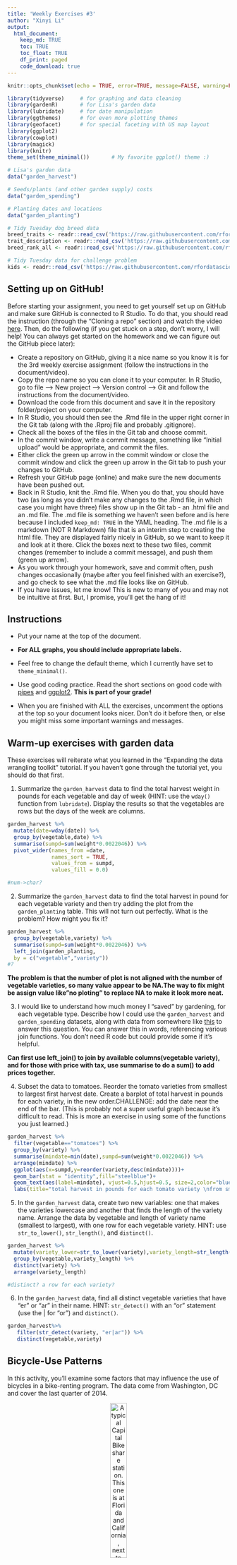 ```yaml
---
title: 'Weekly Exercises #3'
author: "Xinyi Li"
output: 
  html_document:
    keep_md: TRUE
    toc: TRUE
    toc_float: TRUE
    df_print: paged
    code_download: true
---
```



```r
knitr::opts_chunk$set(echo = TRUE, error=TRUE, message=FALSE, warning=FALSE)
```

```r
library(tidyverse)     # for graphing and data cleaning
library(gardenR)       # for Lisa's garden data
library(lubridate)     # for date manipulation
library(ggthemes)      # for even more plotting themes
library(geofacet)      # for special faceting with US map layout
library(ggplot2)
library(cowplot)
library(magick)
library(knitr)
theme_set(theme_minimal())       # My favorite ggplot() theme :)
```

```r
# Lisa's garden data
data("garden_harvest")

# Seeds/plants (and other garden supply) costs
data("garden_spending")

# Planting dates and locations
data("garden_planting")

# Tidy Tuesday dog breed data
breed_traits <- readr::read_csv('https://raw.githubusercontent.com/rfordatascience/tidytuesday/master/data/2022/2022-02-01/breed_traits.csv')
trait_description <- readr::read_csv('https://raw.githubusercontent.com/rfordatascience/tidytuesday/master/data/2022/2022-02-01/trait_description.csv')
breed_rank_all <- readr::read_csv('https://raw.githubusercontent.com/rfordatascience/tidytuesday/master/data/2022/2022-02-01/breed_rank.csv')

# Tidy Tuesday data for challenge problem
kids <- readr::read_csv('https://raw.githubusercontent.com/rfordatascience/tidytuesday/master/data/2020/2020-09-15/kids.csv')
```

## Setting up on GitHub!

Before starting your assignment, you need to get yourself set up on GitHub and make sure GitHub is connected to R Studio. To do that, you should read the instruction (through the "Cloning a repo" section) and watch the video [here](https://github.com/llendway/github_for_collaboration/blob/master/github_for_collaboration.md). Then, do the following (if you get stuck on a step, don't worry, I will help! You can always get started on the homework and we can figure out the GitHub piece later):

* Create a repository on GitHub, giving it a nice name so you know it is for the 3rd weekly exercise assignment (follow the instructions in the document/video).  
* Copy the repo name so you can clone it to your computer. In R Studio, go to file --> New project --> Version control --> Git and follow the instructions from the document/video.  
* Download the code from this document and save it in the repository folder/project on your computer.  
* In R Studio, you should then see the .Rmd file in the upper right corner in the Git tab (along with the .Rproj file and probably .gitignore).  
* Check all the boxes of the files in the Git tab and choose commit.  
* In the commit window, write a commit message, something like "Initial upload" would be appropriate, and commit the files.  
* Either click the green up arrow in the commit window or close the commit window and click the green up arrow in the Git tab to push your changes to GitHub.  
* Refresh your GitHub page (online) and make sure the new documents have been pushed out.  
* Back in R Studio, knit the .Rmd file. When you do that, you should have two (as long as you didn't make any changes to the .Rmd file, in which case you might have three) files show up in the Git tab - an .html file and an .md file. The .md file is something we haven't seen before and is here because I included `keep_md: TRUE` in the YAML heading. The .md file is a markdown (NOT R Markdown) file that is an interim step to creating the html file. They are displayed fairly nicely in GitHub, so we want to keep it and look at it there. Click the boxes next to these two files, commit changes (remember to include a commit message), and push them (green up arrow).  
* As you work through your homework, save and commit often, push changes occasionally (maybe after you feel finished with an exercise?), and go check to see what the .md file looks like on GitHub.  
* If you have issues, let me know! This is new to many of you and may not be intuitive at first. But, I promise, you'll get the hang of it! 



## Instructions

* Put your name at the top of the document. 

* **For ALL graphs, you should include appropriate labels.** 

* Feel free to change the default theme, which I currently have set to `theme_minimal()`. 

* Use good coding practice. Read the short sections on good code with [pipes](https://style.tidyverse.org/pipes.html) and [ggplot2](https://style.tidyverse.org/ggplot2.html). **This is part of your grade!**

* When you are finished with ALL the exercises, uncomment the options at the top so your document looks nicer. Don't do it before then, or else you might miss some important warnings and messages.


## Warm-up exercises with garden data

These exercises will reiterate what you learned in the "Expanding the data wrangling toolkit" tutorial. If you haven't gone through the tutorial yet, you should do that first.

  1. Summarize the `garden_harvest` data to find the total harvest weight in pounds for each vegetable and day of week (HINT: use the `wday()` function from `lubridate`). Display the results so that the vegetables are rows but the days of the week are columns.

```r
garden_harvest %>% 
  mutate(date=wday(date)) %>% 
  group_by(vegetable,date) %>% 
  summarise(sumpd=sum(weight*0.0022046)) %>% 
  pivot_wider(names_from =date,
              names_sort = TRUE,
              values_from = sumpd,
              values_fill = 0.0)

#num->char?
```

  2. Summarize the `garden_harvest` data to find the total harvest in pound for each vegetable variety and then try adding the plot from the `garden_planting` table. This will not turn out perfectly. What is the problem? How might you fix it?

```r
garden_harvest %>% 
  group_by(vegetable,variety) %>% 
  summarise(sumpd=sum(weight*0.0022046)) %>% 
  left_join(garden_planting,
  by = c("vegetable","variety"))
#?
```
**The problem is that the number of plot is not aligned with the number of vegetable varieties, so many value appear to be NA.The way to fix might be assign value like"no ploting" to replace NA to make it look more neat.**

  3. I would like to understand how much money I "saved" by gardening, for each vegetable type. Describe how I could use the `garden_harvest` and `garden_spending` datasets, along with data from somewhere like [this](https://products.wholefoodsmarket.com/search?sort=relevance&store=10542) to answer this question. You can answer this in words, referencing various join functions. You don't need R code but could provide some if it's helpful.


**Can first use left_join() to join by available columns(vegetable variety), and for those with price with tax, use summarise to do a sum() to add prices together.**


  4. Subset the data to tomatoes. Reorder the tomato varieties from smallest to largest first harvest date. Create a barplot of total harvest in pounds for each variety, in the new order.CHALLENGE: add the date near the end of the bar. (This is probably not a super useful graph because it's difficult to read. This is more an exercise in using some of the functions you just learned.)

```r
garden_harvest %>% 
  filter(vegetable=="tomatoes") %>% 
  group_by(variety) %>% 
  summarise(mindate=min(date),sumpd=sum(weight*0.0022046)) %>% 
  arrange(mindate) %>% 
  ggplot(aes(x=sumpd,y=reorder(variety,desc(mindate))))+
  geom_bar(stat = "identity",fill="steelblue")+
  geom_text(aes(label=mindate), vjust=0.5,hjust=0.5, size=2,color="blue")+
  labs(title="total harvest in pounds for each tomato variety \nfrom smallest to largest first harvest date",x="total harvest(pounds)",y="variety")
```

  5. In the `garden_harvest` data, create two new variables: one that makes the varieties lowercase and another that finds the length of the variety name. Arrange the data by vegetable and length of variety name (smallest to largest), with one row for each vegetable variety. HINT: use `str_to_lower()`, `str_length()`, and `distinct()`.
  
```r
garden_harvest %>% 
  mutate(variety_lower=str_to_lower(variety),variety_length=str_length(variety)) %>% 
  group_by(vegetable,variety_length) %>% 
  distinct(variety) %>% 
  arrange(variety_length)

#distinct? a row for each variety?
```

  6. In the `garden_harvest` data, find all distinct vegetable varieties that have "er" or "ar" in their name. HINT: `str_detect()` with an "or" statement (use the | for "or") and `distinct()`.

```r
garden_harvest%>% 
   filter(str_detect(variety, "er|ar")) %>% 
   distinct(vegetable,variety)
```


## Bicycle-Use Patterns

In this activity, you'll examine some factors that may influence the use of bicycles in a bike-renting program.  The data come from Washington, DC and cover the last quarter of 2014.

<center>

![A typical Capital Bikeshare station. This one is at Florida and California, next to Pleasant Pops.](https://www.macalester.edu/~dshuman1/data/112/bike_station.jpg){width="30%"}


![One of the vans used to redistribute bicycles to different stations.](https://www.macalester.edu/~dshuman1/data/112/bike_van.jpg){width="30%"}

</center>

Two data tables are available:

- `Trips` contains records of individual rentals
- `Stations` gives the locations of the bike rental stations

Here is the code to read in the data. We do this a little differently than usual, which is why it is included here rather than at the top of this file. To avoid repeatedly re-reading the files, start the data import chunk with `{r cache = TRUE}` rather than the usual `{r}`.

```r
data_site <- 
  "https://www.macalester.edu/~dshuman1/data/112/2014-Q4-Trips-History-Data.rds" 
Trips <- readRDS(gzcon(url(data_site)))
Stations<-read_csv("http://www.macalester.edu/~dshuman1/data/112/DC-Stations.csv")
```

**NOTE:** The `Trips` data table is a random subset of 10,000 trips from the full quarterly data. Start with this small data table to develop your analysis commands. **When you have this working well, you should access the full data set of more than 600,000 events by removing `-Small` from the name of the `data_site`.**

### Temporal patterns

It's natural to expect that bikes are rented more at some times of day, some days of the week, some months of the year than others. The variable `sdate` gives the time (including the date) that the rental started. Make the following plots and interpret them:

  7. A density plot, which is a smoothed out histogram, of the events versus `sdate`. Use `geom_density()`.
  
```r
Trips %>% 
  ggplot(aes(x=sdate))+
  geom_density()+
  scale_y_continuous(labels=scales::comma)+
  labs(title = " bikes rented at different months",x="date")
```
  
  8. A density plot of the events versus time of day.  You can use `mutate()` with `lubridate`'s  `hour()` and `minute()` functions to extract the hour of the day and minute within the hour from `sdate`. Hint: A minute is 1/60 of an hour, so create a variable where 3:30 is 3.5 and 3:45 is 3.75.
  
```r
Trips %>% 
  mutate(hour=hour(sdate),min=minute(sdate)*(1/60),time=hour+min) %>% 
  ggplot(aes(x=time))+
  geom_density()+
  labs(title = " bikes rented at different time of the day",x="time of the day")
#
```
  
  9. A bar graph of the events versus day of the week. Put day on the y-axis.
  
```r
Trips %>% 
  mutate(day=weekdays(sdate)) %>% 
  ggplot(aes(y=day))+
  geom_bar()+
  #scale_y_continuous(labels=scales::comma)+
  labs(title = " bikes rented at different weekdays",y="weekday",x="number of bikes rented")
```
  
  10. Facet your graph from exercise 8. by day of the week. Is there a pattern?
  
```r
Trips %>% 
  mutate(time=hour(sdate),min=minute(sdate)*(1/60),day=weekdays(sdate)) %>% 
  ggplot(aes(x=time))+
  geom_density()+
  labs(title = " bikes rented at different time of the day",x="time of the day")+
  facet_wrap(vars(day),ncol=2)
```
**There are two patterns respectively for weekdays and weekends. For week days, bikes are generally rented around 7am to 8am and 16pm to 18pm.On weekends,bikes are generally rented from 10 am to 17pm.**

  
The variable `client` describes whether the renter is a regular user (level `Registered`) or has not joined the bike-rental organization (`Causal`). The next set of exercises investigate whether these two different categories of users show different rental behavior and how `client` interacts with the patterns you found in the previous exercises. 

  11. Change the graph from exercise 10 to set the `fill` aesthetic for `geom_density()` to the `client` variable. You should also set `alpha = .5` for transparency and `color=NA` to suppress the outline of the density function.
  
```r
Trips %>% 
  mutate(time=hour(sdate),min=minute(sdate)*(1/60),day=weekdays(sdate)) %>% 
  ggplot(aes(x=time,fill=client))+
  geom_density(alpha = .5,color=NA)+
  labs(title = " bikes rented  at different time of the day",x="time of the day")+
  facet_wrap(vars(day),ncol=2)
```

  12. Change the previous graph by adding the argument `position = position_stack()` to `geom_density()`. In your opinion, is this better or worse in terms of telling a story? What are the advantages/disadvantages of each?
  
```r
Trips %>% 
  mutate(time=hour(sdate),min=minute(sdate)*(1/60),day=weekdays(sdate)) %>% 
  ggplot(aes(x=time,fill=client))+
  geom_density(alpha = .5,color=NA,position = position_stack())+
  labs(title = " bikes rented at different time of the day",x="time of the day")+
  facet_wrap(vars(day),ncol=2)
```

**In my opinion, this graph can tell a better story then the previous one.In the previous one, two client kinds are basically tell two different stories with not too much similarities.This one takes two client kinds and makes their own trend respectively, and allows the audience to view the common points more.I don't really understand the previous one....**
  
  13. In this graph, go back to using the regular density plot (without `position = position_stack()`). Add a new variable to the dataset called `weekend` which will be "weekend" if the day is Saturday or Sunday and  "weekday" otherwise (HINT: use the `ifelse()` function and the `wday()` function from `lubridate`). Then, update the graph from the previous problem by faceting on the new `weekend` variable. 
  
```r
Trips %>% 
  mutate(weekend=ifelse(wday(sdate)%in%c(6,7),yes = "weekend",no="weekday")) %>% 
  mutate(time=hour(sdate),min=minute(sdate)*(1/60),day=weekdays(sdate)) %>% 
  ggplot(aes(x=time,fill=client))+
  geom_density(alpha = .5,color=NA)+
  labs(title = " bikes rented at different time of the day",x="time of the day")+
  facet_wrap(vars(weekend))
```
  
  14. Change the graph from the previous problem to facet on `client` and fill with `weekday`. What information does this graph tell you that the previous didn't? Is one graph better than the other?
  
```r
Trips %>% 
  mutate(weekend=ifelse(wday(sdate)%in%c(6,7),yes = "weekend",no="weekday")) %>% 
  mutate(time=hour(sdate),min=minute(sdate)*(1/60),day=weekdays(sdate)) %>% 
  ggplot(aes(x=time,fill=weekend))+
  geom_density(alpha = .5,color=NA)+
  labs(title = " bikes rented at different time of the day",x="time of the day")+
  facet_wrap(vars(client))

#weekday？
```
**This graph shows the frequency of both client status renting bikes on weekends and weekdays. Registered client have a more stable time pattern as the pattern observed before both on weekends and weekdays, while casual client, although also have a similar pattern on weekends and weekdays, is totally different from the general pattern observed before......**

### Spatial patterns

  15. Use the latitude and longitude variables in `Stations` to make a visualization of the total number of departures from each station in the `Trips` data. Use either color or size to show the variation in number of departures. We will improve this plot next week when we learn about maps!
  
```r
Trips %>% 
  mutate(name=sstation) %>% 
  left_join(Stations,
  by ="name") %>% 
  group_by(name) %>% 
  mutate(n=n()) %>% 
  ggplot(aes(x=long,y=lat))+
  geom_point(aes(color = n)) +
  scale_color_viridis_c()

```
  
16. Only 14.4% of the trips in our data are carried out by casual users. Create a plot that shows which area(s) have stations with a much higher percentage of departures by casual users. What patterns do you notice? (Again, we'll improve this next week when we learn about maps).
  
```r
Trips %>% 
  left_join(Stations, by = c("sstation" = "name"))%>% 
  group_by(sstation) %>% 
  mutate(nTotal=n()) %>% 
  group_by(sstation,client) %>% 
  mutate(nCasual= sum(client == "Casual")) %>% 
  mutate(portionCasual=nCasual/nTotal) %>% 
 # mutate(ifCasual=portionCasual>1-portionCasual) %>% 
  ggplot(aes(x=long,y=lat))+
  geom_point(aes(color = portionCasual)) +
  scale_color_viridis_c()
 
#?
```
  
**DID YOU REMEMBER TO GO BACK AND CHANGE THIS SET OF EXERCISES TO THE LARGER DATASET? IF NOT, DO THAT NOW.**

## Dogs!

In this section, we'll use the data from 2022-02-01 Tidy Tuesday. If you didn't use that data or need a little refresher on it, see the [website](https://github.com/rfordatascience/tidytuesday/blob/master/data/2022/2022-02-01/readme.md).

  17. The final product of this exercise will be a graph that has breed on the y-axis and the sum of the numeric ratings in the `breed_traits` dataset on the x-axis, with a dot for each rating. First, create a new dataset called `breed_traits_total` that has two variables -- `Breed` and `total_rating`. The `total_rating` variable is the sum of the numeric ratings in the `breed_traits` dataset (we'll use this dataset again in the next problem). Then, create the graph just described. Omit Breeds with a `total_rating` of 0 and order the Breeds from highest to lowest ranked. You may want to adjust the `fig.height` and `fig.width` arguments inside the code chunk options (eg. `{r, fig.height=8, fig.width=4}`) so you can see things more clearly - check this after you knit the file to assure it looks like what you expected.

```r
breed_traits_total<-breed_traits %>% 
  select(-c("Coat Type","Coat Length")) %>% 
  mutate(total_rating=rowSums(select_if(.,is.numeric))) %>% 
  select(Breed,total_rating) 
breed_traits_total %>% 
  filter(total_rating>0)  %>% 
  ggplot(aes(y=reorder(Breed,total_rating),x=total_rating))+
  geom_point()
```

  18. The final product of this exercise will be a graph with the top-20 dogs in total ratings (from previous problem) on the y-axis, year on the x-axis, and points colored by each breed's ranking for that year (from the `breed_rank_all` dataset). The points within each breed will be connected by a line, and the breeds should be arranged from the highest median rank to lowest median rank ("highest" is actually the smallest numer, eg. 1 = best). After you're finished, think of AT LEAST one thing you could you do to make this graph better. HINTS: 1. Start with the `breed_rank_all` dataset and pivot it so year is a variable. 2. Use the `separate()` function to get year alone, and there's an extra argument in that function that can make it numeric. 3. For both datasets used, you'll need to `str_squish()` Breed before joining. 
  
```r
rank<-breed_rank_all %>% 
  mutate(Breed=str_squish(Breed)) %>% 
  select(-c("links","Image")) %>% 
  pivot_longer(cols=starts_with("2"),
               names_to="year",
               values_to="Rank") %>% 
  separate(year,c("year")) %>% 
  mutate(breed=Breed) %>% 
  select(-c(Breed))

breed_traits_total %>% 
   mutate(Breed=str_squish(Breed))  %>% 
  slice_max(n=20,order_by=total_rating) %>% 
  inner_join(rank,by=c("Breed"="breed")) %>% 
  ggplot(aes(y=reorder(Breed,desc(Rank),median),x=year))+
  geom_point(aes(color=Rank))+
  labs(title = "rank of the top-20 dog breeds in total ratings",y="Breed")+
  theme(plot.title = element_text(hjust = 0.5,colour = "black", face = "bold", 
    size = 14, vjust = 1))

#median?connect by a line?
```
  
  19. Create your own! Requirements: use a `join` or `pivot` function (or both, if you'd like), a `str_XXX()` function, and a `fct_XXX()` function to create a graph using any of the dog datasets. One suggestion is to try to improve the graph you created for the Tidy Tuesday assignment. If you want an extra challenge, find a way to use the dog images in the `breed_rank_all` file - check out the `ggimage` library and [this resource](https://wilkelab.org/ggtext/) for putting images as labels.
  
```r
breed_traits_own<-breed_traits %>% 
  select(-c("Coat Type","Coat Length")) %>% 
  mutate(total_rating=rowSums(select_if(.,is.numeric)),Breed=str_squish(Breed))%>% 
  inner_join(rank,by=c("Breed"="breed"))

imag<-"dog.png"

breed_traits_own %>% 
  filter(str_detect(Breed,"Retrievers")) %>% 
  ggplot(aes(y=Rank,x=year))+
  geom_image(image = imag, size = .07)+
  facet_wrap(vars(Breed),ncol=3)+
  theme(panel.grid.major = element_blank())+
  labs(title='Rank Change of Retreiver Breeds',y='Rank',x='year')+
  theme(plot.title = element_text(hjust = 0.5,colour = "black", face = "bold", 
    size = 18, vjust = 1),axis.text.x=element_text(angle=45))+
  theme()

```
  
## GitHub link

  20. Below, provide a link to your GitHub page with this set of Weekly Exercises. Specifically, if the name of the file is 03_exercises.Rmd, provide a link to the 03_exercises.md file, which is the one that will be most readable on GitHub.


## Challenge problem! 

This problem uses the data from the Tidy Tuesday competition this week, `kids`. If you need to refresh your memory on the data, read about it [here](https://github.com/rfordatascience/tidytuesday/blob/master/data/2020/2020-09-15/readme.md). 

  21. In this exercise, you are going to try to replicate the graph below, created by Georgios Karamanis. I'm sure you can find the exact code on GitHub somewhere, but **DON'T DO THAT!** You will only be graded for putting an effort into this problem. So, give it a try and see how far you can get without doing too much googling. HINT: use `facet_geo()`. The graphic won't load below since it came from a location on my computer. So, you'll have to reference the original html on the moodle page to see it.
  
![](kids_data_karamanis.jpeg)

**DID YOU REMEMBER TO UNCOMMENT THE OPTIONS AT THE TOP?**
